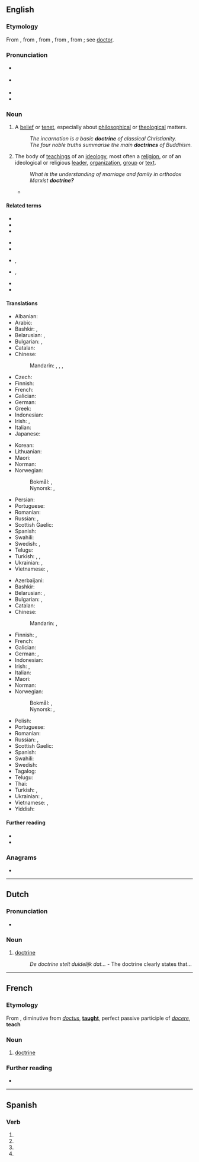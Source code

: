==English==
{{wikipedia}}

===Etymology===
From {{der|en|enm|-}}, from {{der|en|fro|-}}, from {{der|en|la|doctrina||teaching, instruction, learning, knowledge}}, from {{m|la|doctor||a teacher}}, from {{m|la|docere||to teach}}; see [[doctor]].

===Pronunciation===
* {{a|GA}} {{IPA|/ˈdɑktɹɪn/|lang=en}}
* {{a|RP}} {{IPA|/ˈdɒktɹɪn/|lang=en}}
* {{audio|en-us-doctrine.ogg|Audio (US)|lang=en}}
* {{hyphenation|doc|trine|lang=en}}

===Noun===
{{en-noun|~}}

# {{lb|en|countable}} A [[belief]] or [[tenet]], especially about [[philosophical]] or [[theological]] matters.
#: ''The incarnation is a basic '''doctrine''' of classical Christianity.''
#: ''The four noble truths summarise the main '''doctrines''' of Buddhism.''
# {{lb|en|countable|and|uncountable}} The body of [[teaching]]s of an [[ideology]], most often a [[religion]], or of an ideological or religious [[leader]], [[organization]], [[group]] or [[text]].
#: ''What is the understanding of marriage and family in orthodox Marxist '''doctrine?'''''
#* {{quote-book|year=1560|author={{w|John Knox}}|title=An Answere to a Great Number of Blasphemous Cavillations Written by an Anabaptist, and aduersarie to Gods eternall Predestination|location=London|publisher=Thomas Charde|year_published=1591|page=95|pageurl=https://archive.org/stream/answeretogreatnu00knox#page/95|passage=This one thing do we (compelled by your blaſphemous accuſations) repeat oftener then<!-- sic --> we would: to the end that indifferent men may ſee what '''doctrine''' it is, which you ſo maliciouſly impugne.}}

====Related terms====
{{top4}}
* {{l|en|docent}}
* {{l|en|docile}}
* {{l|en|doctor}}
{{mid4}}
* {{l|en|doctorate}}
* {{l|en|doctrinaire}}
{{mid4}}
* {{l|en|doctrinal}}, {{l|en|doctrinally}}
* {{l|en|doctrinize}}, {{l|en|doctrinization}}
{{mid4}}
* {{l|en|document}}
* {{l|en|indoctrinate}}
{{bottom}}

====Translations====
{{trans-top|belief}}
* Albanian: {{t+|sq|doktrinë|n}}
* Arabic: {{t+|ar|مَذْهَب|m}}
* Bashkir: {{t|ba|фекер|sc=Cyrl}}, {{t|ba|ҡараш|sc=Cyrl}}
* Belarusian: {{t|be|дактры́на|f}}, {{t|be|ве́ра|f}}
* Bulgarian: {{t+|bg|вя́ра|f}}, {{t+|bg|доктри́на|f}}
* Catalan: {{t+|ca|doctrina|f}}
* Chinese:
*: Mandarin: {{t+|cmn|教條|sc=Hani}}, {{t+|cmn|教条|tr=jiàotiáo|sc=Hani}}, {{t+|cmn|教義}}, {{t+|cmn|教义|tr=jiàoyì}}
* Czech: {{t+|cs|doktrína|f}}
* Finnish: {{t+|fi|opinkappale}}
* French: {{t+|fr|doctrine|f}}
* Galician: {{t|gl|doutrina|f}}
* German: {{t+|de|Doktrin|f}}
* Greek: {{t+|el|δόγμα|n}}
* Indonesian: {{t+|id|doktrin}}
* Irish: {{t|ga|foirceadal|m}}, {{t|ga|teagasc|m}}
* Italian: {{t+|it|dottrina|f}}
* Japanese: {{t+|ja|教義|tr=きょうぎ, kyōgi}}
{{trans-mid}}
* Korean: {{t+|ko|교의}}
* Lithuanian: {{t+|lt|doktrina|f}}
* Maori: {{t|mi|whakaakoranga}}
* Norman: {{t|nrf|doctrinne|f}}
* Norwegian:
*: Bokmål: {{t+|nb|doktrine|m}}, {{t|nb|læresetning|m|f}}
*: Nynorsk: {{t|nn|doktrine|m}}, {{t|nn|læresetning|f}}
* Persian: {{t+|fa|دکترین|tr=doktorin|sc=fa-Arab}}
* Portuguese: {{t+|pt|doutrina|f}}
* Romanian: {{t+|ro|doctrină}}
* Russian: {{t+|ru|доктри́на|f}}, {{t+|ru|ве́ра|f}}
* Scottish Gaelic: {{t|gd|teagasg|m}}
* Spanish: {{t+|es|doctrina|f}}
* Swahili: {{t+|sw|maadili}}
* Swedish: {{t+|sv|doktrin|c}}, {{t+|sv|lära|c}}
* Telugu: {{t+|te|సిద్ధాంతం}}
* Turkish: {{t+|tr|doktrin}}, {{t+|tr|öğreti}}, {{t+|tr|ilke}}
* Ukrainian: {{t|uk|доктри́на|f}}, {{t|uk|ві́ра|f}}
* Vietnamese: {{t|vi|đạo giáo}}, {{t+|vi|giáo lý}}
{{trans-bottom}}

{{trans-top|body of beliefs or teachings}}
* Azerbaijani: {{t|az|doktrina}}
* Bashkir: {{t|ba|тәғлимәт|sc=Cyrl}}
* Belarusian: {{t|be|вучэ́нне|n}}, {{t|be|дактры́на|f}}
* Bulgarian: {{t+|bg|уче́ние|n}}, {{t+|bg|доктри́на}}
* Catalan: {{t+|ca|doctrina|f}}
* Chinese:
*: Mandarin: {{t+|cmn|學說}}, {{t+|cmn|学说|tr=xuéshuō}}
* Finnish: {{t+|fi|oppi}}, {{t+|fi|doktriini}}
* French: {{t+|fr|doctrine|f}}
* Galician: {{t|gl|doutrina|f}}
* German: {{t+|de|Lehre|f}}, {{t+|de|Doktrin|f}}
* Indonesian: {{t+|id|doktrin}}
* Irish: {{t|ga|foirceadal|m}}, {{t|ga|teagasc|m}}
* Italian: {{t+|it|dottrina|f}}
* Maori: {{t|mi|whakaakoranga}}
* Norman: {{t|nrf|doctrinne|f}}
* Norwegian:
*: Bokmål: {{t+|nb|doktrine|m}}, {{t|nb|læresetning|m|f}}
*: Nynorsk: {{t|nn|doktrine|m}}, {{t|nn|læresetning|f}}
{{trans-mid}}
* Polish: {{t+|pl|doktryna|f}}
* Portuguese: {{t+|pt|doutrina|f}}
* Romanian: {{t+|ro|doctrină}}
* Russian: {{t+|ru|уче́ние|n}}, {{t+|ru|доктри́на}}
* Scottish Gaelic: {{t|gd|teagasg|m}}
* Spanish: {{t+|es|doctrina|f}}
* Swahili: {{t+|sw|maadili}}
* Swedish: {{t+|sv|lära|c}}
* Tagalog: {{t+|tl|aral}}
* Telugu: {{t+|te|సిద్ధాంతం}}
* Thai: {{t+|th|ลัทธิ}}
* Turkish: {{t+|tr|doktrin}}, {{t+|tr|öğreti}}
* Ukrainian: {{t|uk|уче́ння|n}}, {{t|uk|доктри́на|f}}
* Vietnamese: {{t+|vi|chủ nghĩa}}, {{t+|vi|học thuyết}}
* Yiddish: {{t|yi|לערע|n|tr=lére}}
{{trans-bottom}}

====Further reading====
* {{R:Webster 1913}}
* {{R:Century 1911}}

===Anagrams===
* {{anagrams|en|Crediton|centroid}}

----

==Dutch==

===Pronunciation===
* {{audio|Nl-doctrine.ogg|Audio|lang=nl}}

===Noun===
{{nl-noun|f|-s|doctrinetje}}

# [[#English|doctrine]]
#: ''De doctrine stelt duidelijk dat...'' - The doctrine clearly states that...

----

==French==

===Etymology===
From {{der|fr|la|doctrina}}, diminutive from ''[[doctus]]'', '''[[taught]]''', perfect passive participle of ''[[docere]]'', '''teach'''

===Noun===
{{fr-noun|f}}

# [[#English|doctrine]]

===Further reading===
* {{R:TLFi}}

----

==Spanish==

===Verb===
{{head|es|verb form}}

# {{es-verb form of|doctrinar|ending=-ar|mood=subjunctive|tense=present|number=s|person=1}}
# {{es-verb form of|doctrinar|ending=-ar|mood=subjunctive|tense=present|number=s|person=2|formal=y}}
# {{es-verb form of|doctrinar|ending=-ar|mood=subjunctive|tense=present|number=s|person=3}}
# {{es-verb form of|doctrinar|ending=-ar|mood=imperative|number=s|person=2|formal=y|sense=affirmative}}